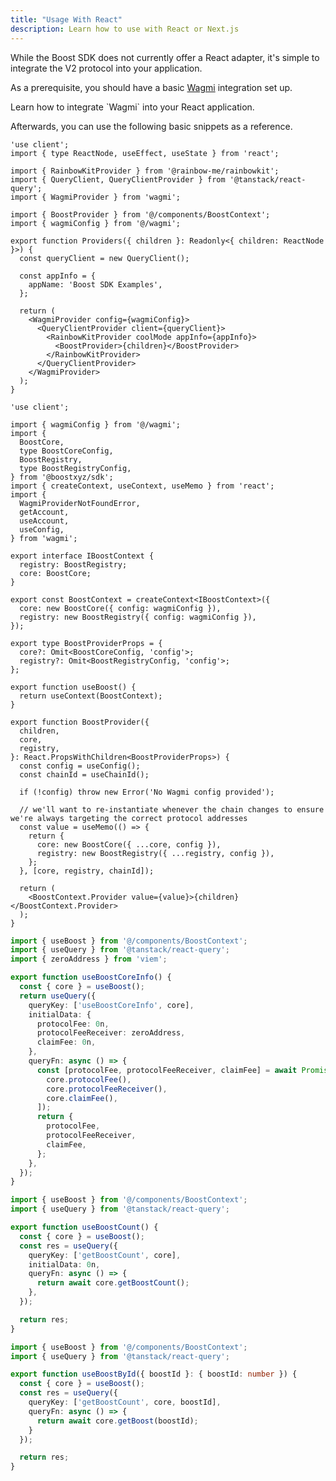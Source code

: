 ```yaml
---
title: "Usage With React"
description: Learn how to use with React or Next.js
---
```



<SDKDisclaimer />

While the Boost SDK does not currently offer a React adapter, it's simple to integrate the V2 protocol into your application.

As a prerequisite, you should have a basic [Wagmi](https://wagmi.sh/) integration set up.

<Card title="Wagmi/React Setup" icon="code" href="https://wagmi.sh/react/getting-started">
  Learn how to integrate `Wagmi` into your React application.
</Card>

Afterwards, you can use the following basic snippets as a reference.

<CodeGroup>

```tsx app.tsx
'use client';
import { type ReactNode, useEffect, useState } from 'react';

import { RainbowKitProvider } from '@rainbow-me/rainbowkit';
import { QueryClient, QueryClientProvider } from '@tanstack/react-query';
import { WagmiProvider } from 'wagmi';

import { BoostProvider } from '@/components/BoostContext';
import { wagmiConfig } from '@/wagmi';

export function Providers({ children }: Readonly<{ children: ReactNode }>) {
  const queryClient = new QueryClient();

  const appInfo = {
    appName: 'Boost SDK Examples',
  };

  return (
    <WagmiProvider config={wagmiConfig}>
      <QueryClientProvider client={queryClient}>
        <RainbowKitProvider coolMode appInfo={appInfo}>
          <BoostProvider>{children}</BoostProvider>
        </RainbowKitProvider>
      </QueryClientProvider>
    </WagmiProvider>
  );
}
```

```tsx BoostContext.tsx
'use client';

import { wagmiConfig } from '@/wagmi';
import {
  BoostCore,
  type BoostCoreConfig,
  BoostRegistry,
  type BoostRegistryConfig,
} from '@boostxyz/sdk';
import { createContext, useContext, useMemo } from 'react';
import {
  WagmiProviderNotFoundError,
  getAccount,
  useAccount,
  useConfig,
} from 'wagmi';

export interface IBoostContext {
  registry: BoostRegistry;
  core: BoostCore;
}

export const BoostContext = createContext<IBoostContext>({
  core: new BoostCore({ config: wagmiConfig }),
  registry: new BoostRegistry({ config: wagmiConfig }),
});

export type BoostProviderProps = {
  core?: Omit<BoostCoreConfig, 'config'>;
  registry?: Omit<BoostRegistryConfig, 'config'>;
};

export function useBoost() {
  return useContext(BoostContext);
}

export function BoostProvider({
  children,
  core,
  registry,
}: React.PropsWithChildren<BoostProviderProps>) {
  const config = useConfig();
  const chainId = useChainId();

  if (!config) throw new Error('No Wagmi config provided');

  // we'll want to re-instantiate whenever the chain changes to ensure we're always targeting the correct protocol addresses
  const value = useMemo(() => {
    return {
      core: new BoostCore({ ...core, config }),
      registry: new BoostRegistry({ ...registry, config }),
    };
  }, [core, registry, chainId]);

  return (
    <BoostContext.Provider value={value}>{children}</BoostContext.Provider>
  );
}
```

```ts useBoostCoreInfo.ts
import { useBoost } from '@/components/BoostContext';
import { useQuery } from '@tanstack/react-query';
import { zeroAddress } from 'viem';

export function useBoostCoreInfo() {
  const { core } = useBoost();
  return useQuery({
    queryKey: ['useBoostCoreInfo', core],
    initialData: {
      protocolFee: 0n,
      protocolFeeReceiver: zeroAddress,
      claimFee: 0n,
    },
    queryFn: async () => {
      const [protocolFee, protocolFeeReceiver, claimFee] = await Promise.all([
        core.protocolFee(),
        core.protocolFeeReceiver(),
        core.claimFee(),
      ]);
      return {
        protocolFee,
        protocolFeeReceiver,
        claimFee,
      };
    },
  });
}
```

```ts useBoostCount.ts
import { useBoost } from '@/components/BoostContext';
import { useQuery } from '@tanstack/react-query';

export function useBoostCount() {
  const { core } = useBoost();
  const res = useQuery({
    queryKey: ['getBoostCount', core],
    initialData: 0n,
    queryFn: async () => {
      return await core.getBoostCount();
    },
  });

  return res;
}
```

```ts useBoostById.ts
import { useBoost } from '@/components/BoostContext';
import { useQuery } from '@tanstack/react-query';

export function useBoostById({ boostId }: { boostId: number }) {
  const { core } = useBoost();
  const res = useQuery({
    queryKey: ['getBoostCount', core, boostId],
    queryFn: async () => {
      return await core.getBoost(boostId);
    }
  });

  return res;
}
```
</CodeGroup>
